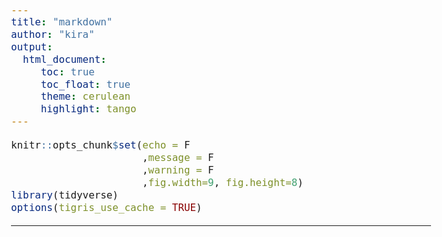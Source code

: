 ```yaml
---
title: "markdown"
author: "kira"
output:  
  html_document:
     toc: true
     toc_float: true
     theme: cerulean
     highlight: tango
---
```


<style type="text/css">
  body{
  font-size: 14pt;
}
</style>


```r
knitr::opts_chunk$set(echo = F
                      ,message = F
                      ,warning = F
                      ,fig.width=9, fig.height=8)
library(tidyverse)
options(tigris_use_cache = TRUE)

```

<hr>
